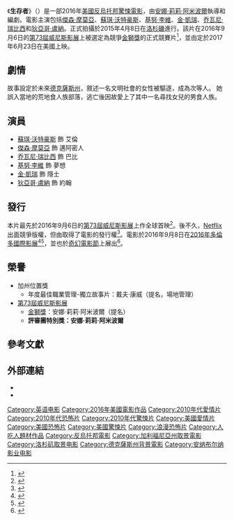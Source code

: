 {{noteTA
|G1=Show
|G2=Movie
|T=zh-tw:生存者 (2016年電影); zh-sg:劣质爱情;
|1=zh-tw:生存者; zh-sg:劣质爱情;
}}
{{Infobox film
| name           = 生存者
| original_name  = {{lang|en|''The Bad Batch''}}
| image          = The Bad Batch Poster.jpg
| caption        = 電影海報
| director       = [[安娜·莉莉·阿米波爾|安娜·莉莉·阿米波爾]]
| producer       = {{Plainlist|
* [[梅根·艾利森|梅根·艾利森]] 
* Danny Gabai 
* Sina Sayyah
}}
| writer         = 安娜·莉莉·阿米波爾
| starring       = {{Plainlist|
* [[蘇琪·沃特豪斯|蘇琪·沃特豪斯]]
* [[傑森·摩莫亞|傑森·摩莫亞]]
* [[基努·李維|基努·李維]]
* [[狄亞哥·盧納|狄亞哥·盧納]]
* [[乔瓦尼·瑞比西|乔瓦尼·瑞比西]]
* [[金·凱瑞|金·凱瑞]]
}}
| music          = 
| cinematography = Lyle Vincent
| editing        = Alex O'Flinn
| studio         = {{Plainlist|
* [[Annapurna_Pictures|Annapurna Pictures]] 
* {{le|VICE Films}}
}}
| distributor    = {{tsl|en|Neon (distributor)|霓虹娛樂}}（美國）<br>[[環球影業|環球影業]]（全球）
| released       = {{film date|2016|9|6|[[第73屆威尼斯影展|威尼斯影展]]|2017|6|23|美國|2017|7|20|新加坡|2017|8|4|臺灣}}
| runtime        = 115分鐘<ref>{{cite web|url=http://www.labiennale.org/en/cinema/73rd-festival/line-up/off-sel/venezia73/venezia73.html?nocache=true&currentpage=2|title=Venezia 73|accessdate=2016-08-11|archive-date=2016-11-01|archive-url=https://web.archive.org/web/20161101133457/http://www.labiennale.org/en/cinema/73rd-festival/line-up/off-sel/venezia73/venezia73.html|dead-url=no}}</ref>
| country        = {{USA}}
| language       = 英語
| budget         = 600萬美元<ref>{{cite web|url=http://www.laweekly.com/film/director-ana-lily-amirpour-makes-american-movies-weird-again-8256201|title=Director Ana Lily Amirpour Makes American Movies Weird Again|website=LA Weekly|first=April|last=Wolfe|date=2017-05-23|accessdate=2017-06-25|archive-date=2019-01-03|archive-url=https://web.archive.org/web/20190103071142/https://www.laweekly.com/film/director-ana-lily-amirpour-makes-american-movies-weird-again-8256201|dead-url=no}}</ref>
| gross          = 20萬美元<ref>{{cite web|url=http://www.boxofficemojo.com/movies/?id=thebadbatch.htm|title=The Bad Batch|website=[[Box_Office_Mojo|Box Office Mojo]]|accessdate=2017-06-25|archive-date=2019-06-29|archive-url=https://web.archive.org/web/20190629221752/https://www.boxofficemojo.com/movies/?id=thebadbatch.htm|dead-url=no}}</ref>
| cn_name        = 
| hk_name        = 食人愛情（VOD）
| tw_name        = 生存者
| sg_name        = 劣质爱情
}}
《'''生存者'''》（{{lang-en|'''''The Bad Batch'''''}}）是一部2016年[[美國|美國]][[反烏托邦|反烏托邦]][[驚悚片|驚悚電影]]，由[[安娜·莉莉·阿米波爾|安娜·莉莉·阿米波爾]]執導和編劇。電影主演包括[[傑森·摩莫亞|傑森·摩莫亞]]、[[蘇琪·沃特豪斯|蘇琪·沃特豪斯]]、[[基努·李維|基努·李維]]、[[金·凱瑞|金·凱瑞]]、[[乔瓦尼·瑞比西|乔瓦尼·瑞比西]]和[[狄亞哥·盧納|狄亞哥·盧納]]。正式拍攝於2015年4月8日在[[洛杉磯|洛杉磯]]進行。該片在2016年9月6日的[[第73屆威尼斯影展|第73屆威尼斯影展]]上被選定為競爭[[金獅獎|金獅獎]]的正式競賽片<ref>{{cite web |url=http://deadline.com/2016/07/venice-film-festival-2016-lineup-full-list-1201794095/ |title=Venice Film Festival 2016 |date=2016-07-28 |work=Deadline |accessdate=2016-07-28 |archive-date=2016-08-26 |archive-url=https://web.archive.org/web/20160826001811/http://deadline.com/2016/07/venice-film-festival-2016-lineup-full-list-1201794095/ |dead-url=no }}</ref>，並由{{tsl|en|Neon (distributor)|霓虹娛樂}}定於2017年6月23日在美國上映。

==劇情==
故事設定於未來[[德克薩斯州|德克薩斯州]]，敘述一名文明社會的女性被驅逐，成為次等人。  她誤入當地的荒地食人族部落，逃亡後因故愛上了其中一名尋找女兒的男食人族。

==演員==
* [[蘇琪·沃特豪斯|蘇琪·沃特豪斯]] 飾 艾倫
* [[傑森·摩莫亞|傑森·摩莫亞]] 飾 邁阿密人
* [[乔瓦尼·瑞比西|乔瓦尼·瑞比西]] 飾 巴比
* [[基努·李維|基努·李維]] 飾 夢想
* [[金·凱瑞|金·凱瑞]] 飾 隱士
* [[狄亞哥·盧納|狄亞哥·盧納]] 飾 約翰

==發行==
本片最先於2016年9月6日的[[第73屆威尼斯影展|第73屆威尼斯影展]]上作全球首映<ref>{{cite web|url=http://www.labiennale.org/en/cinema/73rd-festival/line-up/off-sel/venezia73/the-bad-batch.html|title=The Bad Batch|website=[[Venice_Film_Festival|Venice Film Festival]]|accessdate=2016-08-28|deadurl=yes|archiveurl=https://web.archive.org/web/20160823235639/http://www.labiennale.org/en/cinema/73rd-festival/line-up/off-sel/venezia73/the-bad-batch.html|archivedate=2016-08-23}}</ref>。後不久，[[Netflix|Netflix]]出面競爭版權，但由{{tsl|en|Neon (distributor)|霓虹娛樂}}取得了電影的發行權<ref>{{cite web|url=http://deadline.com/2016/09/the-bad-batch-netflix-venice-film-festival-ana-lily-amirpour-1201813827/|title=Netflix Buys SVOD Rights To Venice Cannibal Fairy Tale ‘The Bad Batch’|website=[[Deadline.com|Deadline.com]]|first=Mike|last=Fleming Jr|date=2016-09-06|accessdate=2016-09-06|archive-date=2020-11-08|archive-url=https://web.archive.org/web/20201108090859/https://deadline.com/2016/09/the-bad-batch-netflix-venice-film-festival-ana-lily-amirpour-1201813827/|dead-url=no}}</ref>。電影於2016年9月8日在[[2016年多倫多國際影展|2016年多倫多國際影展]]<ref>{{cite web|url=http://www.thewrap.com/toronto-film-festival-adds-movies-by-leonardo-dicaprio-werner-herzog-marlon-brando/|title=Toronto Film Festival Adds Movies by Leonardo DiCaprio, Werner Herzog, Marlon Brando|website=[[The_Wrap|The Wrap]]|first=Steve|last=Pond|date=2016-08-09|accessdate=2016-08-09|archive-date=2016-08-12|archive-url=https://web.archive.org/web/20160812205009/http://www.thewrap.com/toronto-film-festival-adds-movies-by-leonardo-dicaprio-werner-herzog-marlon-brando/|dead-url=no}}</ref><ref>{{cite web|url=http://www.tiff.net/films/the-bad-batch/|title=The Bad Batch|website=[[Toronto_International_Film_Festival|Toronto International Film Festival]]|accessdate=2016-08-28|archive-date=2020-10-25|archive-url=https://web.archive.org/web/20201025013235/https://www.tiff.net/films/the-bad-batch/|dead-url=no}}</ref>，並也於[[奇幻電影節|奇幻電影節]]上展出<ref>{{cite web|url=http://fantasticfest.com/news/entry/its-the-second-wave-of-fantastic-fest-programming|title=It’s The Second Wave Of Fantastic Fest Programming!|website=[[Fantastic_Fest|Fantastic Fest]]|first=Meredith|last=Borders|date=2016-08-25|accessdate=2016-08-28|archive-date=2021-02-25|archive-url=https://web.archive.org/web/20210225044947/https://fantasticfest.com/news/entry/its-the-second-wave-of-fantastic-fest-programming|dead-url=no}}</ref>。

==榮譽==
*加州位置獎
**年度最佳職業管理-獨立故事片：戴夫·康威（提名，場地管理）
*[[第73屆威尼斯影展|第73屆威尼斯影展]]
**[[金獅獎|金獅獎]]：安娜·莉莉·阿米波爾（提名）
**'''評審團特別獎：安娜·莉莉·阿米波爾'''

==參考文獻==
{{Reflist|30em}}

==外部連結==
* {{IMDb title|4334266}}
*{{douban}}

{{威尼斯影展評審團特別獎}}
{{DEFAULTSORT:Bad Batch}}
[[Category:英语电影|Category:英语电影]]
[[Category:2016年美國電影作品|Category:2016年美國電影作品]]
[[Category:2010年代愛情片|Category:2010年代愛情片]]
[[Category:2010年代恐怖片|Category:2010年代恐怖片]]
[[Category:2010年代驚悚片|Category:2010年代驚悚片]]
[[Category:美國愛情片|Category:美國愛情片]]
[[Category:美國恐怖片|Category:美國恐怖片]]
[[Category:美國驚悚片|Category:美國驚悚片]]
[[Category:浪漫恐怖片|Category:浪漫恐怖片]]
[[Category:人吃人題材作品|Category:人吃人題材作品]]
[[Category:反烏托邦電影|Category:反烏托邦電影]]
[[Category:加利福尼亞州取景電影|Category:加利福尼亞州取景電影]]
[[Category:洛杉矶取景电影|Category:洛杉矶取景电影]]
[[Category:德克薩斯州背景電影|Category:德克薩斯州背景電影]]
[[Category:安纳布尔纳影业电影|Category:安纳布尔纳影业电影]]